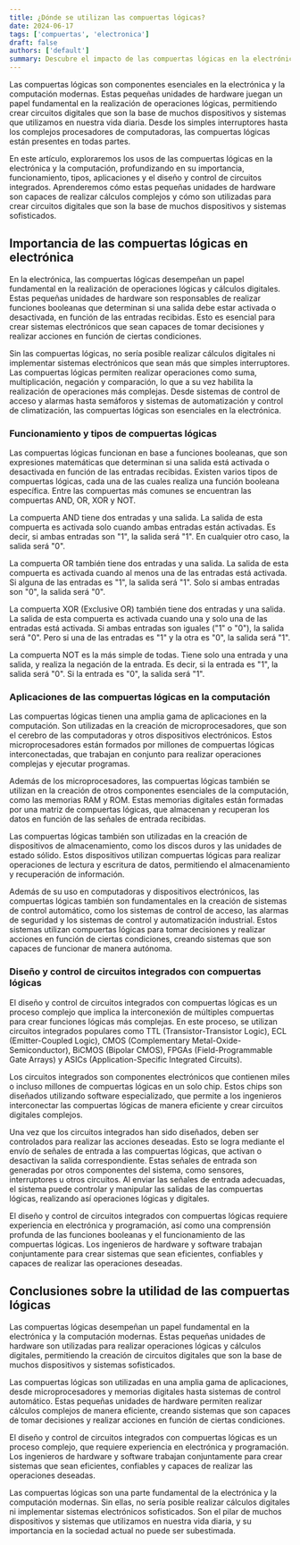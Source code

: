 ```yaml
---
title: ¿Dónde se utilizan las compuertas lógicas?
date: 2024-06-17
tags: ['compuertas', 'electronica']
draft: false
authors: ['default']
summary: Descubre el impacto de las compuertas lógicas en la electrónica y computación y aprende sobre sus funciones clave
---
```


Las compuertas lógicas son componentes esenciales en la electrónica y la computación modernas. Estas pequeñas unidades de hardware juegan un papel fundamental en la realización de operaciones lógicas, permitiendo crear circuitos digitales que son la base de muchos dispositivos y sistemas que utilizamos en nuestra vida diaria. Desde los simples interruptores hasta los complejos procesadores de computadoras, las compuertas lógicas están presentes en todas partes.

En este artículo, exploraremos los usos de las compuertas lógicas en la electrónica y la computación, profundizando en su importancia, funcionamiento, tipos, aplicaciones y el diseño y control de circuitos integrados. Aprenderemos cómo estas pequeñas unidades de hardware son capaces de realizar cálculos complejos y cómo son utilizadas para crear circuitos digitales que son la base de muchos dispositivos y sistemas sofisticados.

<h2>Importancia de las compuertas lógicas en electrónica</h2>

En la electrónica, las compuertas lógicas desempeñan un papel fundamental en la realización de operaciones lógicas y cálculos digitales. Estas pequeñas unidades de hardware son responsables de realizar funciones booleanas que determinan si una salida debe estar activada o desactivada, en función de las entradas recibidas. Esto es esencial para crear sistemas electrónicos que sean capaces de tomar decisiones y realizar acciones en función de ciertas condiciones.

Sin las compuertas lógicas, no sería posible realizar cálculos digitales ni implementar sistemas electrónicos que sean más que simples interruptores. Las compuertas lógicas permiten realizar operaciones como suma, multiplicación, negación y comparación, lo que a su vez habilita la realización de operaciones más complejas. Desde sistemas de control de acceso y alarmas hasta semáforos y sistemas de automatización y control de climatización, las compuertas lógicas son esenciales en la electrónica.

<h3>Funcionamiento y tipos de compuertas lógicas</h3>

Las compuertas lógicas funcionan en base a funciones booleanas, que son expresiones matemáticas que determinan si una salida está activada o desactivada en función de las entradas recibidas. Existen varios tipos de compuertas lógicas, cada una de las cuales realiza una función booleana específica. Entre las compuertas más comunes se encuentran las compuertas AND, OR, XOR y NOT.

La compuerta AND tiene dos entradas y una salida. La salida de esta compuerta es activada solo cuando ambas entradas están activadas. Es decir, si ambas entradas son "1", la salida será "1". En cualquier otro caso, la salida será "0".

La compuerta OR también tiene dos entradas y una salida. La salida de esta compuerta es activada cuando al menos una de las entradas está activada. Si alguna de las entradas es "1", la salida será "1". Solo si ambas entradas son "0", la salida será "0".

La compuerta XOR (Exclusive OR) también tiene dos entradas y una salida. La salida de esta compuerta es activada cuando una y solo una de las entradas está activada. Si ambas entradas son iguales ("1" o "0"), la salida será "0". Pero si una de las entradas es "1" y la otra es "0", la salida será "1".

La compuerta NOT es la más simple de todas. Tiene solo una entrada y una salida, y realiza la negación de la entrada. Es decir, si la entrada es "1", la salida será "0". Si la entrada es "0", la salida será "1".

<h3>Aplicaciones de las compuertas lógicas en la computación</h3>

Las compuertas lógicas tienen una amplia gama de aplicaciones en la computación. Son utilizadas en la creación de microprocesadores, que son el cerebro de las computadoras y otros dispositivos electrónicos. Estos microprocesadores están formados por millones de compuertas lógicas interconectadas, que trabajan en conjunto para realizar operaciones complejas y ejecutar programas.

Además de los microprocesadores, las compuertas lógicas también se utilizan en la creación de otros componentes esenciales de la computación, como las memorias RAM y ROM. Estas memorias digitales están formadas por una matriz de compuertas lógicas, que almacenan y recuperan los datos en función de las señales de entrada recibidas.

Las compuertas lógicas también son utilizadas en la creación de dispositivos de almacenamiento, como los discos duros y las unidades de estado sólido. Estos dispositivos utilizan compuertas lógicas para realizar operaciones de lectura y escritura de datos, permitiendo el almacenamiento y recuperación de información.

Además de su uso en computadoras y dispositivos electrónicos, las compuertas lógicas también son fundamentales en la creación de sistemas de control automático, como los sistemas de control de acceso, las alarmas de seguridad y los sistemas de control y automatización industrial. Estos sistemas utilizan compuertas lógicas para tomar decisiones y realizar acciones en función de ciertas condiciones, creando sistemas que son capaces de funcionar de manera autónoma.

<h3>Diseño y control de circuitos integrados con compuertas lógicas</h3>

El diseño y control de circuitos integrados con compuertas lógicas es un proceso complejo que implica la interconexión de múltiples compuertas para crear funciones lógicas más complejas. En este proceso, se utilizan circuitos integrados populares como TTL (Transistor-Transistor Logic), ECL (Emitter-Coupled Logic), CMOS (Complementary Metal-Oxide-Semiconductor), BiCMOS (Bipolar CMOS), FPGAs (Field-Programmable Gate Arrays) y ASICs (Application-Specific Integrated Circuits).

Los circuitos integrados son componentes electrónicos que contienen miles o incluso millones de compuertas lógicas en un solo chip. Estos chips son diseñados utilizando software especializado, que permite a los ingenieros interconectar las compuertas lógicas de manera eficiente y crear circuitos digitales complejos.

Una vez que los circuitos integrados han sido diseñados, deben ser controlados para realizar las acciones deseadas. Esto se logra mediante el envío de señales de entrada a las compuertas lógicas, que activan o desactivan la salida correspondiente. Estas señales de entrada son generadas por otros componentes del sistema, como sensores, interruptores u otros circuitos. Al enviar las señales de entrada adecuadas, el sistema puede controlar y manipular las salidas de las compuertas lógicas, realizando así operaciones lógicas y digitales.

El diseño y control de circuitos integrados con compuertas lógicas requiere experiencia en electrónica y programación, así como una comprensión profunda de las funciones booleanas y el funcionamiento de las compuertas lógicas. Los ingenieros de hardware y software trabajan conjuntamente para crear sistemas que sean eficientes, confiables y capaces de realizar las operaciones deseadas.

<h2>Conclusiones sobre la utilidad de las compuertas lógicas</h2>

Las compuertas lógicas desempeñan un papel fundamental en la electrónica y la computación modernas. Estas pequeñas unidades de hardware son utilizadas para realizar operaciones lógicas y cálculos digitales, permitiendo la creación de circuitos digitales que son la base de muchos dispositivos y sistemas sofisticados.

Las compuertas lógicas son utilizadas en una amplia gama de aplicaciones, desde microprocesadores y memorias digitales hasta sistemas de control automático. Estas pequeñas unidades de hardware permiten realizar cálculos complejos de manera eficiente, creando sistemas que son capaces de tomar decisiones y realizar acciones en función de ciertas condiciones.

El diseño y control de circuitos integrados con compuertas lógicas es un proceso complejo, que requiere experiencia en electrónica y programación. Los ingenieros de hardware y software trabajan conjuntamente para crear sistemas que sean eficientes, confiables y capaces de realizar las operaciones deseadas.

Las compuertas lógicas son una parte fundamental de la electrónica y la computación modernas. Sin ellas, no sería posible realizar cálculos digitales ni implementar sistemas electrónicos sofisticados. Son el pilar de muchos dispositivos y sistemas que utilizamos en nuestra vida diaria, y su importancia en la sociedad actual no puede ser subestimada.